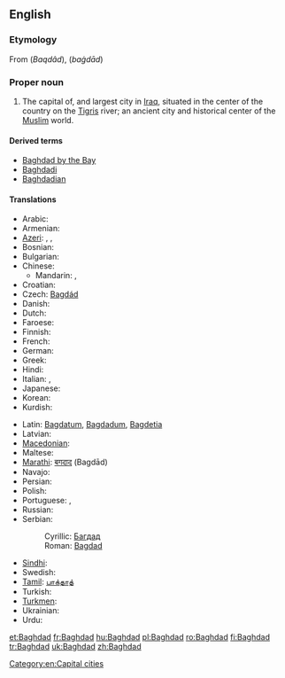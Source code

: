 {{wikipedia}}
==English==

===Etymology===
From {{etyl|fa}} {{Arab|[[بغداد]]}} (''Baqdâd''), {{etyl|ar}} {{Arab|[[بغداد]]}} (''baġdād'')

===Proper noun===
{{en-proper noun}}

# The capital of, and largest city in [[Iraq]], situated in the center of the country on the [[Tigris]] river; an ancient city and historical center of the [[Muslim]] world.

====Derived terms====
* [[Baghdad by the Bay]]
* [[Baghdadi]]
* [[Baghdadian]]

====Translations====
{{trans-top|Baghdad}}
* Arabic: {{t+|ar|بغداد|m|tr=baghdaad}}
* Armenian: {{t-|hy|Բաղդադ|tr=Baġdad}}
* [[Azeri]]: {{t|az|Bağdad}}, {{t|az|Бағдад}}, {{t|az|بغداد|sc=fa-Arab}}
* Bosnian: {{t-|bs|Bagdad|m}}
* Bulgarian: {{t-|bg|Багдад|m|tr=Bagdád}}
* Chinese:
** Mandarin: {{t|cmn|巴格達|sc=Hani}}, {{t|cmn|巴格达|tr=Bāgédá|sc=Hani}}
* Croatian: {{t|hr|Bagdad|m}}
* Czech: [[Bagdád]] {{m}}
* Danish: {{t-|da|Bagdad}}
* Dutch: {{t-|nl|Bagdad}}
* Faroese: {{t|fo|Bagdad}}
* Finnish: {{t+|fi|Bagdad}}
* French: {{t+|fr|Bagdad}}
* German: {{t+|de|Bagdad}}
* Greek: {{t+|el|Βαγδάτη}}
* Hindi: {{t|hi|बग़दाद|tr=Baġdād|xs=Hindi}}
* Italian: {{t-|it|Bagdad|f}}, {{t-|it|Baghdad|f}}
* Japanese: {{t|ja|バグダード|tr=Bagudādo}}
* Korean: {{t|ko|바그다드|tr=Bageudadeu|sc=Hang}}
* Kurdish: {{t+|ku|Bexda|f}}
{{trans-mid}}
* Latin: [[Bagdatum]], [[Bagdadum]], [[Bagdetia]]
* Latvian: {{t|lv|Bagdāde|xs=Latvian}}
* [[Macedonian]]: {{t-|mk|Багдад|m|tr=Bagdád}}
* Maltese: {{t-|mt|Bagdad|xs=Maltese}}
* [[Marathi]]: [[बगदाद]] (Bagdād)
* Navajo: {{tø|nv|Báhdaʼ}}
* Persian: {{t-|fa|بغداد|tr=Bağdâd|xs=Persian}}
* Polish: {{t+|pl|Bagdad|m}}
* Portuguese: {{t-|pt|Bagdá}}, {{t+|pt|Bagdade}}
* Russian: {{t+|ru|Багдад|m|tr=Bagdád}}
* Serbian:
*: Cyrillic: [[Багдад]] {{m}}
*: Roman: [[Bagdad]] {{m}}
* [[Sindhi]]: {{sd-Arab|[[بغداد]]}} {{m}}
* Swedish: {{t-|sv|Bagdad}}
* [[Tamil]]: [[பாக்தாத்]]
* Turkish: {{t+|tr|Bağdat}}
* [[Turkmen]]: {{t|tk|Bagdat}}
* Ukrainian: {{t-|uk|Багдад|m|tr=Bahdád|xs=Ukrainian}}
* Urdu: {{t-|ur|بغداد|tr=Baġdād|xs=Urdu}}
{{trans-bottom}}

[[Category:en:Capital cities]]

[[et:Baghdad]]
[[fr:Baghdad]]
[[hu:Baghdad]]
[[pl:Baghdad]]
[[ro:Baghdad]]
[[fi:Baghdad]]
[[tr:Baghdad]]
[[uk:Baghdad]]
[[zh:Baghdad]]